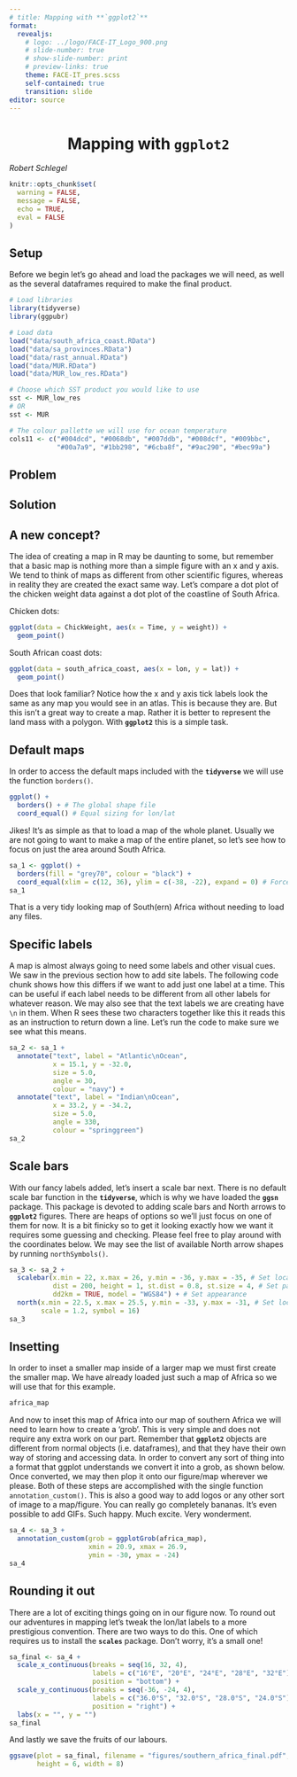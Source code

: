 ```yaml
---
# title: Mapping with **`ggplot2`**
format:
  revealjs:
    # logo: ../logo/FACE-IT_Logo_900.png
    # slide-number: true
    # show-slide-number: print
    # preview-links: true
    theme: FACE-IT_pres.scss
    self-contained: true
    transition: slide
editor: source
---
```


# Mapping with **`ggplot2`** {background-color="#008980" style="text-align: center"}

*Robert Schlegel*

```r
knitr::opts_chunk$set(
  warning = FALSE, 
  message = FALSE,
  echo = TRUE,
  eval = FALSE
)
```

## Setup

Before we begin let's go ahead and load the packages we will need, as well as the several dataframes required to make the final product.

```r
# Load libraries
library(tidyverse)
library(ggpubr)

# Load data
load("data/south_africa_coast.RData")
load("data/sa_provinces.RData")
load("data/rast_annual.RData")
load("data/MUR.RData")
load("data/MUR_low_res.RData")

# Choose which SST product you would like to use
sst <- MUR_low_res
# OR
sst <- MUR

# The colour pallette we will use for ocean temperature
cols11 <- c("#004dcd", "#0068db", "#007ddb", "#008dcf", "#009bbc",
            "#00a7a9", "#1bb298", "#6cba8f", "#9ac290", "#bec99a")
```

## Problem

## Solution

## A new concept?

The idea of creating a map in R may be daunting to some, but remember that a basic map is nothing more than a simple figure with an x and y axis. We tend to think of maps as different from other scientific figures, whereas in reality they are created the exact same way. Let's compare a dot plot of the chicken weight data against a dot plot of the coastline of South Africa.

Chicken dots:

```r
ggplot(data = ChickWeight, aes(x = Time, y = weight)) +
  geom_point()
```

South African coast dots:

```r
ggplot(data = south_africa_coast, aes(x = lon, y = lat)) +
  geom_point()
```

Does that look familiar? Notice how the x and y axis tick labels look the same as any map you would see in an atlas. This is because they are. But this isn't a great way to create a map. Rather it is better to represent the land mass with a polygon. With **`ggplot2`** this is a simple task.

## Default maps

In order to access the default maps included with the **`tidyverse`** we will use the function `borders()`.

```r
ggplot() +
  borders() + # The global shape file
  coord_equal() # Equal sizing for lon/lat 
```

Jikes! It's as simple as that to load a map of the whole planet. Usually we are not going to want to make a map of the entire planet, so let's see how to focus on just the area around South Africa. 

```r
sa_1 <- ggplot() +
  borders(fill = "grey70", colour = "black") +
  coord_equal(xlim = c(12, 36), ylim = c(-38, -22), expand = 0) # Force lon/lat extent
sa_1
```

That is a very tidy looking map of South(ern) Africa without needing to load any files.

## Specific labels

A map is almost always going to need some labels and other visual cues. We saw in the previous section how to add site labels. The following code chunk shows how this differs if we want to add just one label at a time. This can be useful if each label needs to be different from all other labels for whatever reason. We may also see that the text labels we are creating have `\n` in them. When R sees these two characters together like this it reads this as an instruction to return down a line. Let's run the code to make sure we see what this means.

```r
sa_2 <- sa_1 +
  annotate("text", label = "Atlantic\nOcean", 
           x = 15.1, y = -32.0, 
           size = 5.0, 
           angle = 30, 
           colour = "navy") +
  annotate("text", label = "Indian\nOcean", 
           x = 33.2, y = -34.2, 
           size = 5.0, 
           angle = 330, 
           colour = "springgreen")
sa_2
```

## Scale bars

With our fancy labels added, let's insert a scale bar next. There is no default scale bar function in the **`tidyverse`**, which is why we have loaded the **`ggsn`** package. This package is devoted to adding scale bars and North arrows to **`ggplot2`** figures. There are heaps of options so we'll just focus on one of them for now. It is a bit finicky so to get it looking exactly how we want it requires some guessing and checking. Please feel free to play around with the coordinates below. We may see the list of available North arrow shapes by running `northSymbols()`.

```r
sa_3 <- sa_2 +
  scalebar(x.min = 22, x.max = 26, y.min = -36, y.max = -35, # Set location of bar
           dist = 200, height = 1, st.dist = 0.8, st.size = 4, # Set particulars
           dd2km = TRUE, model = "WGS84") + # Set appearance
  north(x.min = 22.5, x.max = 25.5, y.min = -33, y.max = -31, # Set location of symbol
        scale = 1.2, symbol = 16)
sa_3
```

## Insetting

In order to inset a smaller map inside of a larger map we must first create the smaller map. We have already loaded just such a map of Africa so we will use that for this example.

```r
africa_map
```

And now to inset this map of Africa into our map of southern Africa we will need to learn how to create a 'grob'. This is very simple and does not require any extra work on our part. Remember that **`ggplot2`** objects are different from normal objects (i.e. dataframes), and that they have their own way of storing and accessing data. In order to convert any sort of thing into a format that ggplot understands we convert it into a grob, as shown below. Once converted, we may then plop it onto our figure/map wherever we please. Both of these steps are accomplished with the single function `annotation_custom()`. This is also a good way to add logos or any other sort of image to a map/figure. You can really go completely bananas. It's even possible to add GIFs. Such happy. Much excite. Very wonderment.

```r
sa_4 <- sa_3 +
  annotation_custom(grob = ggplotGrob(africa_map),
                    xmin = 20.9, xmax = 26.9,
                    ymin = -30, ymax = -24)
sa_4
```

## Rounding it out

There are a lot of exciting things going on in our figure now. To round out our adventures in mapping let's tweak the lon/lat labels to a more prestigious convention. There are two ways to do this. One of which requires us to install the **`scales`** package. Don't worry, it's a small one!

```r
sa_final <- sa_4 +
  scale_x_continuous(breaks = seq(16, 32, 4),
                     labels = c("16°E", "20°E", "24°E", "28°E", "32°E"),
                     position = "bottom") +
  scale_y_continuous(breaks = seq(-36, -24, 4),
                     labels = c("36.0°S", "32.0°S", "28.0°S", "24.0°S"),
                     position = "right") +
  labs(x = "", y = "")
sa_final
```

And lastly we save the fruits of our labours.

```r
ggsave(plot = sa_final, filename = "figures/southern_africa_final.pdf", 
       height = 6, width = 8)
```

